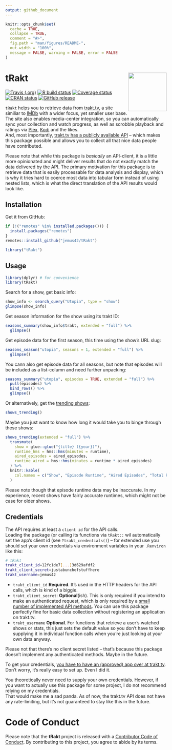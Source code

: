 ```yaml
---
output: github_document
---
```


<!-- README.md is generated from README.Rmd. Please edit that file -->

```r
knitr::opts_chunk$set(
  cache = TRUE,
  collapse = TRUE,
  comment = "#>",
  fig.path = "man/figures/README-",
  out.width = "100%",
  message = FALSE, warning = FALSE, error = FALSE
)
```

# tRakt <img src="https://jemus42.github.io/tRakt/reference/figures/logo.png" align="right" height="120"/>

<!-- badges: start -->
[![Travis (.org)](https://img.shields.io/travis/jemus42/tRakt.svg?logo=travis)](https://travis-ci.org/jemus42/tRakt) 
[![R build status](https://github.com/jemus42/tRakt/workflows/R-CMD-check/badge.svg)](https://github.com/jemus42/tRakt/actions) 
[![Coverage status](https://codecov.io/gh/jemus42/tRakt/branch/master/graph/badge.svg)](https://codecov.io/github/jemus42/tRakt?branch=master) 
[![CRAN status](https://www.r-pkg.org/badges/version/tRakt)](https://cran.r-project.org/package=tRakt)
[![GitHub release](https://img.shields.io/github/release/jemus42/tRakt.svg?logo=GitHub)](https://github.com/jemus42/tRakt/releases) 
<!-- badges: end -->

`tRakt` helps you to retrieve data from [trakt.tv](https://trakt.tv/), a site similiar to [IMDb](https://imdb.com) with a wider focus, yet smaller user base. The site also enables media-center integration, so you can automatically sync your collection and watch progress, as well as scrobble playback and ratings via [Plex](https://www.plex.tv/), [Kodi](https://kodi.tv/) and the likes.  
And, most importantly, [trakt.tv has a publicly available API](https://trakt.docs.apiary.io) – which makes this package possible and allows you to collect all that nice data people have contributed.

Please note that while this package is *basically* an API-client, it is a little more opinionated and might deliver results that do not exactly match the data delivered by the API. The primary motivation for this package is to retrieve data that is easily processable for data analysis and display, which is why it tries hard to coerce most data into tabular form instead of using nested lists, which is what the direct translation of the API results would look like.

## Installation

Get it from GitHub:

```r
if (!("remotes" %in% installed.packages())) {
  install.packages("remotes")
}
remotes::install_github("jemus42/tRakt")

library("tRakt")
```

## Usage

```r
library(dplyr) # for convenience
library(tRakt)
```

Search for a show, get basic info:

```r
show_info <- search_query("Utopia", type = "show")
glimpse(show_info)
```

Get season information for the show using its trakt ID:

```r
seasons_summary(show_info$trakt, extended = "full") %>%
  glimpse()
```

Get episode data for the first season, this time using the show's URL slug:

```r
seasons_season("utopia", seasons = 1, extended = "full") %>%
  glimpse()
```

You cann also get episode data for all seasons, but note that episodes will be included as a list-column and need further unpacking:

```r
seasons_summary("utopia", episodes = TRUE, extended = "full") %>%
  pull(episodes) %>%
  bind_rows() %>%
  glimpse()
```


Or alternatively, get the [trending shows](https://trakt.tv/shows/trending):

```r
shows_trending()
```

Maybe you just want to know how long it would take you to binge through these shows:

```r
shows_trending(extended = "full") %>%
  transmute(
    show = glue::glue("{title} ({year})"),
    runtime_hms = hms::hms(minutes = runtime),
    aired_episodes = aired_episodes,
    runtime_aired = hms::hms(minutes = runtime * aired_episodes)
  ) %>%
  knitr::kable(
    col.names = c("Show", "Episode Runtime", "Aired Episodes", "Total Runtime (aired)")
  )
```

Please note though that episode runtime data may be inaccurate. In my experience, recent shows have fairly accurate runtimes, which might not be case for older shows.  

## Credentials

The API requires at least a `client id` for the API calls.  
Loading the package (or calling its functions via `tRakt::` wil automatically set the app's client id (see `?trakt_credentials()`) – for extended use you should set your own credentials via environment variables in your `.Renviron` like this:

```sh
# tRakt
trakt_client_id=12fc1de7[...]3d629afdf2
trakt_client_secret=justabunchofstuffhere
trakt_username=jemus42
```

* `trakt_client_id` **Required**. It's used in the HTTP headers for the API calls, which is kind of a biggie.
* `trakt_client_secret`: **Optional**(ish). This is only required if you intend to make an authenticated request, which is only required by a [small number of implemented API methods](http://jemus42.github.io/tRakt/articles/Implemented-API-methods.html). You can use this package perfectly fine for basic data collection without registering an application on trakt.tv.
* `trakt_username` **Optional**. For functions that retrieve a user's watched shows or stats, this just sets the default value so you don't have to keep supplying it in individual function calls when you're just looking at your own data anyway.

Please not that there's no client secret listed – that's because this package doesn't implement any authenticated methods. Maybe in the future.

To get your credentials, [you have to have an (approved) app over at trakt.tv](http://trakt.tv/oauth/applications).  
Don't worry, it's really easy to set up. Even I did it.

You theoretically never need to supply your own credentials. However, if you want to actually use this package for some project, I do not recommend relying on my credentials.  
That would make me a sad panda. 
As of now, the trakt.tv API does not have any rate-limiting, but it's not guaranteed to stay like this in the future.

# Code of Conduct

Please note that the **tRakt** project is released with a [Contributor Code of Conduct](.github/CODE_OF_CONDUCT.md). By contributing to this project, you agree to abide by its terms.
